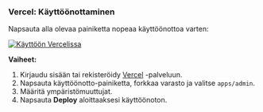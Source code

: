 ### Vercel: Käyttöönottaminen

Napsauta alla olevaa painiketta nopeaa käyttöönottoa varten:

[![Käyttöön Vercelissa](https://vercel.com/button)](https://vercel.com/new/clone?demo-description=PPanel%20on%20puhdas%2C%20ammattimainen%2C%20ja%20täydellinen%20avoin%20lähdekoodi%20proxy%20paneeli%20työkalu%2C%20suunniteltu%20olemaan%20ihanteellinen%20valinta%20oppimiseen%20ja%20käytännön%20käyttöön&demo-image=https%3A%2F%2Furlscan.io%2Fliveshot%2F%3Fwidth%3D1920%26height%3D1080%26url%3Dhttps%3A%2F%2Fadmin.ppanel.dev&demo-title=PPanel%20Admin%20Web&demo-url=https%3A%2F%2Fadmin.ppanel.dev%2F&from=.&project-name=ppanel-admin-web&repository-name=ppanel-web&repository-url=https%3A%2F%2Fgithub.com%2Fperfect-panel%2Fppanel-web&root-directory=apps%2Fadmin&skippable-integrations=1)

**Vaiheet:**

1. Kirjaudu sisään tai rekisteröidy [Vercel](https://vercel.com/) -palveluun.
2. Napsauta käyttöönotto-painiketta, forkkaa varasto ja valitse `apps/admin`.
3. Määritä ympäristömuuttujat.
4. Napsauta **Deploy** aloittaaksesi käyttöönoton.


<Giscus />
